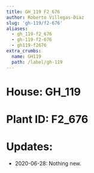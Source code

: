 ```yaml
---
title: GH_119 F2_676
author: Roberto Villegas-Diaz
slug: 'gh-119/f2-676'
aliases:
  - gh_119-f2_676
  - gh-119-f2-676
  - gh119-f2676
extra_crumbs:
  name: GH119
  path: /label/gh-119
---
```


# **House**: GH_119
# **Plant ID**: F2_676
# **Updates**: 
 - 2020-06-28: Nothing new.
